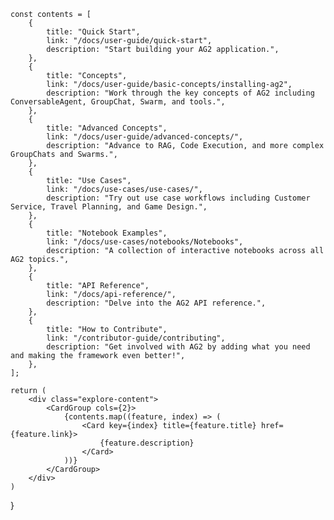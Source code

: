 
    const contents = [
        {
            title: "Quick Start",
            link: "/docs/user-guide/quick-start",
            description: "Start building your AG2 application.",
        },
        {
            title: "Concepts",
            link: "/docs/user-guide/basic-concepts/installing-ag2",
            description: "Work through the key concepts of AG2 including ConversableAgent, GroupChat, Swarm, and tools.",
        },
        {
            title: "Advanced Concepts",
            link: "/docs/user-guide/advanced-concepts/",
            description: "Advance to RAG, Code Execution, and more complex GroupChats and Swarms.",
        },
        {
            title: "Use Cases",
            link: "/docs/use-cases/use-cases/",
            description: "Try out use case workflows including Customer Service, Travel Planning, and Game Design.",
        },
        {
            title: "Notebook Examples",
            link: "/docs/use-cases/notebooks/Notebooks",
            description: "A collection of interactive notebooks across all AG2 topics.",
        },
        {
            title: "API Reference",
            link: "/docs/api-reference/",
            description: "Delve into the AG2 API reference.",
        },
        {
            title: "How to Contribute",
            link: "/contributor-guide/contributing",
            description: "Get involved with AG2 by adding what you need and making the framework even better!",
        },
    ];

    return (
        <div class="explore-content">
            <CardGroup cols={2}>
                {contents.map((feature, index) => (
                    <Card key={index} title={feature.title} href={feature.link}>
                        {feature.description}
                    </Card>
                ))}
            </CardGroup>
        </div>
    )
}
